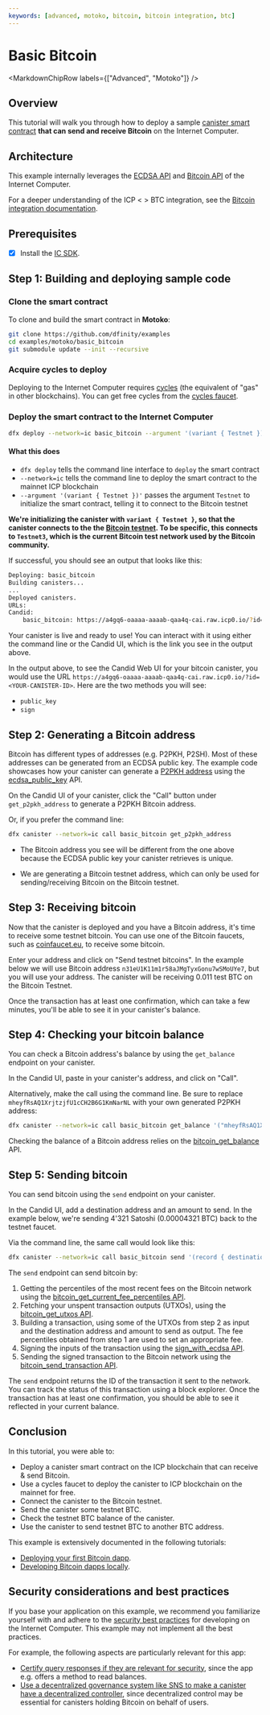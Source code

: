 ```yaml
---
keywords: [advanced, motoko, bitcoin, bitcoin integration, btc]
---
```



# Basic Bitcoin

<MarkdownChipRow labels={["Advanced", "Motoko"]} />

## Overview 
This tutorial will walk you through how to deploy a sample [canister smart contract](https://wiki.internetcomputer.org/wiki/Canister_smart_contract) **that can send and receive Bitcoin** on the Internet Computer.

## Architecture

This example internally leverages the [ECDSA API](https://internetcomputer.org/docs/current/references/ic-interface-spec/#ic-ecdsa_public_key)
and [Bitcoin API](https://internetcomputer.org/docs/current/references/ic-interface-spec/#ic-bitcoin-api) of the Internet Computer.

For a deeper understanding of the ICP < > BTC integration, see the [Bitcoin integration documentation](/docs/current/developer-docs/multi-chain/bitcoin/overview).

## Prerequisites

* [x] Install the [IC SDK](https://internetcomputer.org/docs/current/developer-docs/setup/install/index.mdx).

## Step 1: Building and deploying sample code

### Clone the smart contract

To clone and build the smart contract in **Motoko**:

```bash
git clone https://github.com/dfinity/examples
cd examples/motoko/basic_bitcoin
git submodule update --init --recursive
```

### Acquire cycles to deploy

Deploying to the Internet Computer requires [cycles](https://internetcomputer.org/docs/current/developer-docs/setup/cycles) (the equivalent of "gas" in other blockchains). You can get free cycles from the [cycles faucet](https://internetcomputer.org/docs/current/developer-docs/setup/cycles/cycles-faucet.md).

### Deploy the smart contract to the Internet Computer

```bash
dfx deploy --network=ic basic_bitcoin --argument '(variant { Testnet })'
```

#### What this does
- `dfx deploy` tells the command line interface to `deploy` the smart contract
- `--network=ic` tells the command line to deploy the smart contract to the mainnet ICP blockchain
- `--argument '(variant { Testnet })'` passes the argument `Testnet` to initialize the smart contract, telling it to connect to the Bitcoin testnet

**We're initializing the canister with `variant { Testnet }`, so that the canister connects to the the [Bitcoin testnet](https://en.bitcoin.it/wiki/Testnet). To be specific, this connects to `Testnet3`, which is the current Bitcoin test network used by the Bitcoin community.**


If successful, you should see an output that looks like this:

```bash
Deploying: basic_bitcoin
Building canisters...
...
Deployed canisters.
URLs:
Candid:
    basic_bitcoin: https://a4gq6-oaaaa-aaaab-qaa4q-cai.raw.icp0.io/?id=<YOUR-CANISTER-ID>
```

Your canister is live and ready to use! You can interact with it using either the command line or the Candid UI, which is the link you see in the output above.

In the output above, to see the Candid Web UI for your bitcoin canister, you would use the URL `https://a4gq6-oaaaa-aaaab-qaa4q-cai.raw.icp0.io/?id=<YOUR-CANISTER-ID>`. Here are the two methods you will see:

* `public_key`
* `sign`

## Step 2: Generating a Bitcoin address

Bitcoin has different types of addresses (e.g. P2PKH, P2SH). Most of these
addresses can be generated from an ECDSA public key. The example code
showcases how your canister can generate a [P2PKH address](https://en.bitcoin.it/wiki/Transaction#Pay-to-PubkeyHash) using the [ecdsa_public_key](https://internetcomputer.org/docs/current/references/ic-interface-spec/#ic-ecdsa_public_key) API.

On the Candid UI of your canister, click the "Call" button under `get_p2pkh_address` to
generate a P2PKH Bitcoin address.

Or, if you prefer the command line:

```bash
dfx canister --network=ic call basic_bitcoin get_p2pkh_address
```

* The Bitcoin address you see will be different from the one above because the
  ECDSA public key your canister retrieves is unique.

* We are generating a Bitcoin testnet address, which can only be
used for sending/receiving Bitcoin on the Bitcoin testnet.


## Step 3: Receiving bitcoin

Now that the canister is deployed and you have a Bitcoin address, it's time to receive
some testnet bitcoin. You can use one of the Bitcoin faucets, such as [coinfaucet.eu](https://coinfaucet.eu),
to receive some bitcoin.

Enter your address and click on "Send testnet bitcoins". In the example below we will use Bitcoin address `n31eU1K11m1r58aJMgTyxGonu7wSMoUYe7`, but you will use your address. The canister will be receiving 0.011 test BTC on the Bitcoin Testnet.


Once the transaction has at least one confirmation, which can take a few minutes,
you'll be able to see it in your canister's balance.

## Step 4: Checking your bitcoin balance

You can check a Bitcoin address's balance by using the `get_balance` endpoint on your canister.

In the Candid UI, paste in your canister's address, and click on "Call".

Alternatively, make the call using the command line. Be sure to replace `mheyfRsAQ1XrjtzjfU1cCH2B6G1KmNarNL` with your own generated P2PKH address:

```bash
dfx canister --network=ic call basic_bitcoin get_balance '("mheyfRsAQ1XrjtzjfU1cCH2B6G1KmNarNL")'
```

Checking the balance of a Bitcoin address relies on the [bitcoin_get_balance](https://internetcomputer.org/docs/current/references/ic-interface-spec/#ic-bitcoin_get_balance) API.

## Step 5: Sending bitcoin

You can send bitcoin using the `send` endpoint on your canister.

In the Candid UI, add a destination address and an amount to send. In the example
below, we're sending 4'321 Satoshi (0.00004321 BTC) back to the testnet faucet.

Via the command line, the same call would look like this:

```bash
dfx canister --network=ic call basic_bitcoin send '(record { destination_address = "tb1ql7w62elx9ucw4pj5lgw4l028hmuw80sndtntxt"; amount_in_satoshi = 4321; })'
```

The `send` endpoint can send bitcoin by:

1. Getting the percentiles of the most recent fees on the Bitcoin network using the [bitcoin_get_current_fee_percentiles API](https://internetcomputer.org/docs/current/references/ic-interface-spec/#ic-bitcoin_get_current_fee_percentiles).
2. Fetching your unspent transaction outputs (UTXOs), using the [bitcoin_get_utxos API](https://internetcomputer.org/docs/current/references/ic-interface-spec/#ic-bitcoin_get_utxos).
3. Building a transaction, using some of the UTXOs from step 2 as input and the destination address and amount to send as output.
   The fee percentiles obtained from step 1 are used to set an appropriate fee.
4. Signing the inputs of the transaction using the [sign_with_ecdsa API](https://internetcomputer.org/docs/current/references/ic-interface-spec/#ic-sign_with_ecdsa).
5. Sending the signed transaction to the Bitcoin network using the [bitcoin_send_transaction API](https://internetcomputer.org/docs/current/references/ic-interface-spec/#ic-bitcoin_send_transaction).

The `send` endpoint returns the ID of the transaction it sent to the network.
You can track the status of this transaction using a block explorer. Once the
transaction has at least one confirmation, you should be able to see it
reflected in your current balance.

## Conclusion

In this tutorial, you were able to:

* Deploy a canister smart contract on the ICP blockchain that can receive & send Bitcoin.
* Use a cycles faucet to deploy the canister to ICP blockchain on the mainnet for free.
* Connect the canister to the Bitcoin testnet.
* Send the canister some testnet BTC.
* Check the testnet BTC balance of the canister.
* Use the canister to send testnet BTC to another BTC address. 

This example is extensively documented in the following tutorials:

* [Deploying your first Bitcoin dapp](https://internetcomputer.org/docs/current/samples/deploying-your-first-bitcoin-dapp).
* [Developing Bitcoin dapps locally](https://internetcomputer.org/docs/current/developer-docs/integrations/bitcoin/local-development).

## Security considerations and best practices

If you base your application on this example, we recommend you familiarize yourself with and adhere to the [security best practices](https://internetcomputer.org/docs/current/references/security/) for developing on the Internet Computer. This example may not implement all the best practices.

For example, the following aspects are particularly relevant for this app:
* [Certify query responses if they are relevant for security](https://internetcomputer.org/docs/current/references/security/general-security-best-practices#certify-query-responses-if-they-are-relevant-for-security), since the app e.g. offers a method to read balances.
* [Use a decentralized governance system like SNS to make a canister have a decentralized controller](https://internetcomputer.org/docs/current/references/security/rust-canister-development-security-best-practices#use-a-decentralized-governance-system-like-sns-to-make-a-canister-have-a-decentralized-controller), since decentralized control may be essential for canisters holding Bitcoin on behalf of users.
